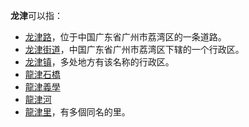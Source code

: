 '''龙津'''可以指：
*[[龙津路|龙津路]]，位于中国广东省广州市荔湾区的一条道路。
*[[龙津街道|龙津街道]]，中国广东省广州市荔湾区下辖的一个行政区。
*[[龙津镇|龙津镇]]，多处地方有该名称的行政区。
*[[龍津石橋|龍津石橋]]
*[[龍津義學|龍津義學]]
*[[龍津河|龍津河]]
*[[龍津里|龍津里]]，有多個同名的里。
{{消歧义}}